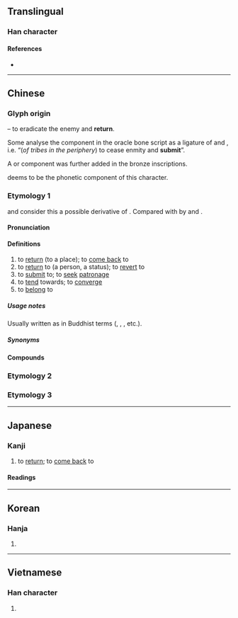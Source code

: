 {{also|帰|归}}
{{character info}}
==Translingual==
{{Han simplified forms|歸|帰|归}}

===Han character===
{{Han char|rn=77|rad=止|as=14|sn=18|four=27127|canj=HMSMB|ids=⿰⿱𠂤止帚}}

====References====
* {{Han ref|kx=0578.070|dkj=16349|dj=0968.180|hdz=21446.150|uh=6B78|ud=27512|bh=C26B|bd=49771}}

----

==Chinese==
{{zh-forms|s=归|alt=㱕,帰,皈,𦤇}}

===Glyph origin===
{{Han etyl}}
{{Han compound|𠂤|帚|ls=i|t1=ancient form of {{zh-l|*師|troops}}|t2=broom; sweep}} – to eradicate the enemy and '''return'''.

Some analyse the {{lang|zh|帚}} component in the oracle bone script as a ligature of {{zh-l|*止|to stop, to cease}} and {{zh-l|*方|peripheral tribes}}, i.e. “(''of tribes in the periphery'') to cease enmity and '''submit'''”.

A {{zh-l|*止|foot}} or {{zh-l|*辵|walking}} component was further added in the bronze inscriptions.

''{{w|Shuowen}}'' deems {{och-l|𠂤}} to be the phonetic component of this character.

===Etymology 1===
{{zh-ref|Starostin}} and {{zh-ref|Schuessler (2007)}} consider this a possible derivative of {{och-l|回|to revolve; to return}}. Compared with {{cog|bo|འཁོར||circle; turn; to turn round; to return}} by {{zh-ref|Xue (2001)}} and {{zh-ref|Wang (2007)}}.

====Pronunciation====
{{zh-pron
|m=guī
|m-s=
|dg=гуй1
|c=gwai1
|c-t=
|g=gui1
|h=pfs=kûi;gd=gui1
|j=gui1
|mb=gṳ́
|md=gŭi
|mn=kui
|mn-t=gui1
|w=1jy,1kue
|w_note=1jy - colloquial ({{zh-l|*歸去}}); 1kue - literary
|x=guei1
|mc=y
|oc=y
|cat=v
}}

====Definitions====
{{zh-hanzi}}

# to [[return]] (to a place); to [[come back]] to
# to [[return]] to (a person, a status); to [[revert]] to
# to [[submit]] to; to [[seek]] [[patronage]]
# to [[tend]] towards; to [[converge]]
# to [[belong]] to

=====Usage notes=====
Usually written as {{zh-l|*皈}} in Buddhist terms ({{zh-l|皈依}}, {{zh-l|三皈}}, {{zh-l|皈正}}, etc.).

=====Synonyms=====
{{zh-dial|返回}}

====Compounds====
{{zh-der|當歸|歸案|歸併|歸程|歸除|歸檔|歸隊|歸附|歸根|歸根結底|歸根結柢|歸公|歸功|歸國|歸國華僑|歸航|歸化|歸還|歸回|歸集|歸結|歸咎|歸聚|歸客|歸口|歸來|歸理|歸攏|歸路|歸謬法|歸納|歸納法|歸納推理|歸期|歸僑|歸去|歸入|歸屬|歸屬感|歸順|歸宿|歸天|歸田|歸途|歸西|歸降|歸向|歸心|歸心似箭|歸心者|歸省|歸依|歸隱|歸於|歸藏|歸著/归着|歸真|歸真返璞|歸整|歸置|歸終|歸舟|歸總|歸罪|三不歸|三歸|三歸依|不如歸|不如歸去|不歸|不歸路|久假不歸|九九歸一|九九歸原|九歸|于歸|人心所歸|休牛歸馬|來歸|依歸|全受全歸|劃歸|北回歸線|北迴歸線|南回歸線|南迴歸線|原璧歸趙|去邪歸正|反璞歸真|反邪歸正|同歸|同歸於盡|同歸殊途|四海歸心|回歸|回歸年|回歸潮|回歸熱|回歸線|大歸|天下歸心|天命有歸|天與人歸|完璧歸趙|實至名歸|拂袖而歸|指歸|挈屐而歸|掛冠歸里|推輦歸里|撒手歸去|收歸|收歸國有|改土歸流|改邪歸正|放牛歸馬|放虎歸山|早出晚歸|星行夜歸|春歸|春歸人老|時望所歸|晚歸|晝錦榮歸|書歸正傳|東歸|柯爛忘歸|棄官歸田|棄官歸鄉|棄邪歸正|榮歸|樂而忘歸|歷劫歸來|歸之若水|歸人|歸仁|歸伍|歸休|歸位|歸俗|歸元|歸全反真|歸勘|歸化植物|歸去來兮|歸去來辭|歸向導引|歸命|歸因|歸坐|歸墟|歸奇顧怪|歸女|歸子|歸宗|歸家|歸寢|歸寧|歸就|歸山|歸巢|歸市|歸帆|歸帳路頭|歸心如箭|歸忱|歸房|歸暮|歸有光|歸服|歸本|歸林|歸根究柢|歸棹|歸止|歸正|歸正反本|歸流|歸煙|歸煞|歸真反璞|歸真證果|歸神|歸福|歸竅|歸籍|歸綏|歸義|歸老|歸老菟裘|歸耕|歸著|歸葬|歸號|歸裡包堆|歸計|歸誠|歸趙|歸趨|歸農|歸遺細君|歸陰|歸零|歸面|歸類|歸餘|歸首|歸馬放牛|歸骨|歸齊|殊塗同歸|殊致同歸|殊路同歸|殊途同歸|水落歸槽|江海同歸|涓滴歸公|滿載而歸|漲價歸公|無家可歸|物歸原主|物歸舊主|率土歸心|生寄死歸|異路同歸|異途同歸|白首同歸|白首空歸|白馬歸周|百川歸海|眾望所歸|眾望攸歸|眾望有歸|眾毀所歸|眾目所歸|矯邪歸正|視死如歸|視死若歸|福壽全歸|萬境歸空|秦庭歸璧|秭歸|終歸|經宿不歸|縱虎歸山|總歸|罪有攸歸|羝乳得歸|老女歸宗|自拔來歸|舊燕歸巢|華表鶴歸|落葉歸根|葉落歸根|葉落歸秋|虛往實歸|血不歸經|血本無歸|衣錦榮歸|西歸|解甲歸田|解組歸田|言歸于好|言歸和好|言歸於好|言歸正傳|認祖歸宗|謁歸|責有攸歸|賓至如歸|賦歸|赴死如歸|返璞歸真|返老歸童|遊騎無歸|遲歸|鎩羽而歸|飛歸|駕鶴西歸|歸州|塵歸塵，土歸土|百年歸老}}

===Etymology 2===
{{zh-see|愧|o|[[ashamed]]; [[conscience]]-[[stricken]]}}

===Etymology 3===
{{zh-see|饋|o|to [[present]] [[gift]]}}

{{zh-cat|Intermediate}}

----

==Japanese==
{{ja-kanji forms|帰|歸}}

===Kanji===
{{ja-kanji|grade=|rs=止14|shin=帰}}

# to [[return]]; to [[come back]] to

====Readings====
{{ja-readings
|goon=き
|kanon=き
|kun=かえ-る, かえ-す, とつ-ぐ, おく-る
}}

----

==Korean==

===Hanja===
{{ko-hanja|돌아가다|돌아갈|귀}}

# {{hanja form of|귀|to return, to go back}}

----

==Vietnamese==

===Han character===
{{vi-hantu|[[qui]], [[quy]]|rs=止14}}

# {{rfdef|vi|sort=止14}}